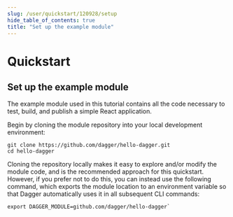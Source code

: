 ```yaml
---
slug: /user/quickstart/120928/setup
hide_table_of_contents: true
title: "Set up the example module"
---
```


# Quickstart

## Set up the example module

The example module used in this tutorial contains all the code necessary to test, build, and publish a simple React application.

Begin by cloning the module repository into your local development environment:

```shell
git clone https://github.com/dagger/hello-dagger.git
cd hello-dagger
```

Cloning the repository locally makes it easy to explore and/or modify the module code, and is the recommended approach for this quickstart. However, if you prefer not to do this, you can instead use the following command, which exports the module location to an environment variable so that Dagger automatically uses it in all subsequent CLI commands:

```shell
export DAGGER_MODULE=github.com/dagger/hello-dagger`
```
